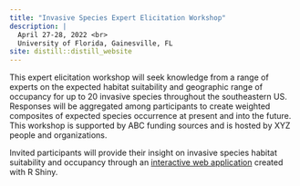 ```yaml
---
title: "Invasive Species Expert Elicitation Workshop"
description: |
  April 27-28, 2022 <br>
  University of Florida, Gainesville, FL
site: distill::distill_website
---
```


This expert elicitation workshop will seek knowledge from a range of experts on the expected habitat suitability and geographic range of occupancy for up to 20 invasive species throughout the southeastern US. Responses will be aggregated among participants to create weighted composites of expected species occurrence at present and into the future. This workshop is supported by ABC funding sources and is hosted by XYZ people and organizations.


Invited participants will provide their insight on invasive species habitat suitability and occupancy through an [interactive web application](https://joshcullen.shinyapps.io/invasive_expert_elicitation/) created with R Shiny.

